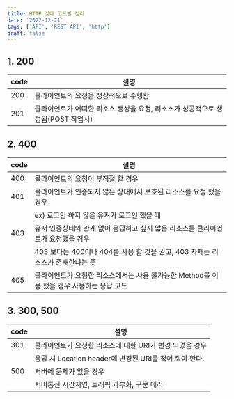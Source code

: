 ```yaml
---
title: HTTP 상태 코드별 정리
date: '2022-12-21'
tags: ['API', 'REST API', 'http']
draft: false
---
```


## 1. 200

| code | 설명                                                                            |
| ---- | ------------------------------------------------------------------------------- |
| 200  | 클라이언트의 요청을 정상적으로 수행함                                           |
| 201  | 클라이언트가 어떠한 리소스 생성을 요청, 리소스가 성공적으로 생성됨(POST 작업시) |

## 2. 400

| code | 설명                                                                                      |
| ---- | ----------------------------------------------------------------------------------------- |
| 400  | 클라이언트의 요청이 부적절 할 경우                                                        |
| 401  | 클라이언트가 인증되지 않은 상태에서 보호된 리소스를 요청 했을 경우                        |
|      | ex) 로그인 하지 않은 유져가 로그인 했을 때                                                |
| 403  | 유저 인증상태와 관계 없이 응답하고 싶지 않은 리소스를 클라이언트가 요청했을 경우          |
|      | 403 보다는 400이나 404를 사용 할 것을 권고, 403 자체는 리소스가 존재한다는 뜻             |
| 405  | 클라이언트가 요청한 리소스에서는 사용 불가능한 Method를 이용 했을 경우 사용하는 응답 코드 |

## 3. 300, 500

| code | 설명                                                     |
| ---- | -------------------------------------------------------- |
| 301  | 클라이언트가 요청한 리소스에 대한 URI가 변경 되었을 경우 |
|      | 응답 시 Location header에 변경된 URI를 적어 줘야 한다.   |
| 500  | 서버에 문제가 있을 경우                                  |
|      | 서버통신 시간지연, 트래픽 과부화, 구문 에러              |
